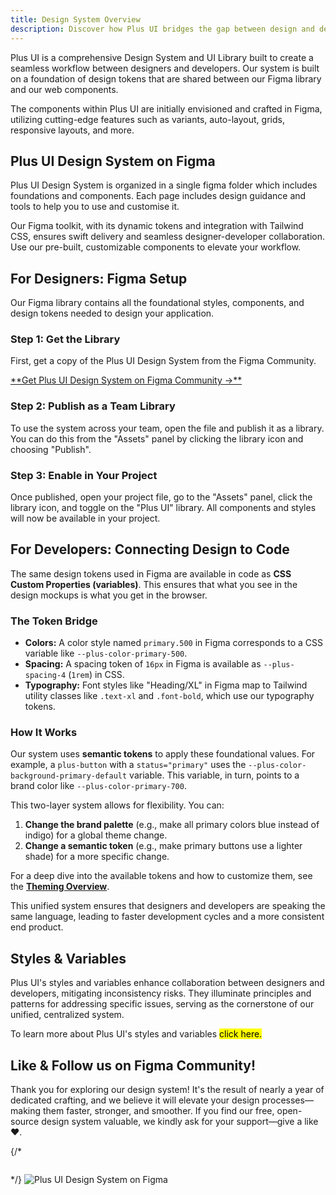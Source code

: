 ```yaml
---
title: Design System Overview
description: Discover how Plus UI bridges the gap between design and development with a unified system for Figma and code.
---
```



Plus UI is a comprehensive Design System and UI Library built to create a seamless workflow between designers and developers. Our system is built on a foundation of design tokens that are shared between our Figma library and our web components.

The components within Plus UI are initially envisioned and crafted in Figma, utilizing cutting-edge features such as variants, auto-layout, grids, responsive layouts, and more.

## Plus UI Design System on Figma

Plus UI Design System is organized in a single figma folder which includes foundations and components. Each page includes design guidance and tools to help you to use and customise it.


<EmbedContent url="https://www.figma.com/community/file/1310670219738074447/plus-ui-design-system" title="Plus UI Design System on Figma" />

<Aside type="tip" title="Design 20X Faster">
  <p>Our Figma toolkit, with its dynamic tokens and integration with Tailwind CSS, ensures swift delivery and seamless designer-developer collaboration. Use our pre-built, customizable components to elevate your workflow.</p>
</Aside>

## For Designers: Figma Setup

Our Figma library contains all the foundational styles, components, and design tokens needed to design your application.

### Step 1: Get the Library
First, get a copy of the Plus UI Design System from the Figma Community.

<a href="https://www.figma.com/community/file/1310670219738074447/plus-ui-design-system" target="_blank" rel="noopener noreferrer">
  **Get Plus UI Design System on Figma Community →**
</a>

### Step 2: Publish as a Team Library
To use the system across your team, open the file and publish it as a library. You can do this from the "Assets" panel by clicking the library icon and choosing "Publish".

### Step 3: Enable in Your Project
Once published, open your project file, go to the "Assets" panel, click the library icon, and toggle on the "Plus UI" library. All components and styles will now be available in your project.

## For Developers: Connecting Design to Code

The same design tokens used in Figma are available in code as **CSS Custom Properties (variables)**. This ensures that what you see in the design mockups is what you get in the browser.

### The Token Bridge

- **Colors:** A color style named `primary.500` in Figma corresponds to a CSS variable like `--plus-color-primary-500`.
- **Spacing:** A spacing token of `16px` in Figma is available as `--plus-spacing-4` (`1rem`) in CSS.
- **Typography:** Font styles like "Heading/XL" in Figma map to Tailwind utility classes like `.text-xl` and `.font-bold`, which use our typography tokens.

### How It Works
Our system uses **semantic tokens** to apply these foundational values. For example, a `plus-button` with a `status="primary"` uses the `--plus-color-background-primary-default` variable. This variable, in turn, points to a brand color like `--plus-color-primary-700`.

This two-layer system allows for flexibility. You can:
1.  **Change the brand palette** (e.g., make all primary colors blue instead of indigo) for a global theme change.
2.  **Change a semantic token** (e.g., make primary buttons use a lighter shade) for a more specific change.

For a deep dive into the available tokens and how to customize them, see the **[Theming Overview](/theming/overview/)**.

This unified system ensures that designers and developers are speaking the same language, leading to faster development cycles and a more consistent end product.

## Styles & Variables

Plus UI's styles and variables enhance collaboration between designers and developers, mitigating inconsistency risks. They illuminate principles and patterns for addressing specific issues, serving as the cornerstone of our unified, centralized system.&#x20;

To learn more about Plus UI's styles and variables <mark>click here.</mark>

## Like & Follow us on Figma Community!

Thank you for exploring our design system! It's the result of nearly a year of dedicated crafting, and we believe it will elevate your design processes—making them faster, stronger, and smoother. If you find our free, open-source design system valuable, we kindly ask for your support—give a like ❤.️&#x20;

{/* <figure><img src="../../../assets/gitbook/screenshots.png" alt="" /><figcaption></figcaption></figure> */}
<Image src={figma} alt="Plus UI Design System on Figma" />

<EmbedContent url="https://www.figma.com/community/file/1310670219738074447/plus-ui-design-system" title="Plus UI Design System on Figma" />
